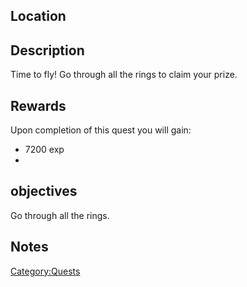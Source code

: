 {{Questbox
|name= Galian Glider
|category=Quests
| level = 
| levelreq = ???
|start= [[Mika Yakiri]]
|end=[[Mika Yakiri]]
|experience = 7200 exp 
|money={{cost|160}}
|previous=
|next=
}}
==Location==

==Description==
Time to fly! Go through all the rings to claim your prize.
==Rewards==
Upon completion of this quest you will gain:
*7200 exp
*{{cost|160}}
==objectives==
Go through all the rings.
==Notes==


[[Category:Quests]]
